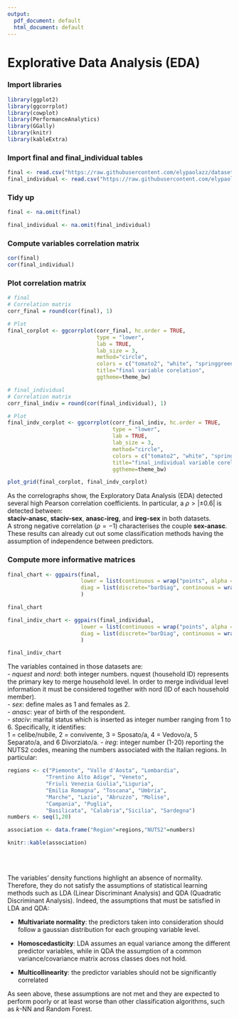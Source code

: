 ```yaml
---
output:
  pdf_document: default
  html_document: default
---
```

# Explorative Data Analysis (EDA)

### Import libraries
```r

library(ggplot2)
library(ggcorrplot)
library(cowplot)
library(PerformanceAnalytics)
library(GGally)
library(knitr)
library(kableExtra)

```

### Import final and final_individual tables
```r

final <- read.csv("https://raw.githubusercontent.com/elypaolazz/dataset/main/final%20(1).csv")
final_individual <- read.csv("https://raw.githubusercontent.com/elypaolazz/dataset/main/final%20(1).csv")

```

### Tidy up 
```r

final <- na.omit(final)

final_individual <- na.omit(final_individual)

```

### Compute variables correlation matrix
```r

cor(final)
cor(final_individual)

```

### Plot correlation matrix
```r

# final
# Correlation matrix
corr_final = round(cor(final), 1)

# Plot
final_corplot <- ggcorrplot(corr_final, hc.order = TRUE, 
                            type = "lower", 
                            lab = TRUE, 
                            lab_size = 3, 
                            method="circle", 
                            colors = c("tomato2", "white", "springgreen3"), 
                            title="final variable corelation", 
                            ggtheme=theme_bw)

# final_individual
# Correlation matrix
corr_final_indiv = round(cor(final_individual), 1)

# Plot
final_indv_corplot <- ggcorrplot(corr_final_indiv, hc.order = TRUE, 
                                 type = "lower", 
                                 lab = TRUE, 
                                 lab_size = 3, 
                                 method="circle", 
                                 colors = c("tomato2", "white", "springgreen3"), 
                                 title="final_individual variable corelation", 
                                 ggtheme=theme_bw)

plot_grid(final_corplot, final_indv_corplot)

```

As the correlographs show, the Exploratory Data Analysis (EDA) detected several high Pearson correlation coefficients. In particular, a $\rho > |\pm 0.6|$ is detected between: <br>
**staciv-anasc**, **staciv-sex**, **anasc-ireg**, and **ireg-sex** in both datasets. <br>
A strong negative correlation ($\rho = -1$) characterises the couple **sex-anasc**. <br>
These results can already cut out some classification methods having the assumption of independence between predictors.

### Compute more informative matrices
```r

final_chart <- ggpairs(final,            
                       lower = list(continuous = wrap("points", alpha = 0.5)), 
                       diag = list(discrete="barDiag", continuous = wrap("densityDiag", alpha=0.5 ))
                       )

final_chart


```

```r

final_indiv_chart <- ggpairs(final_individual,            
                       lower = list(continuous = wrap("points", alpha = 0.5)), 
                       diag = list(discrete="barDiag", continuous = wrap("densityDiag", alpha=0.5 ))
                       )

final_indiv_chart

```

The variables contained in those datasets are:<br>
- *nquest* and *nord*: both integer numbers. nquest (household ID) represents the primary key to merge household level. In order to merge individual level information it must be considered together with nord (ID of each household member).<br>
- *sex*: define males as 1 and females as 2.<br>
- *anasc*: year of birth of the respondent. <br>
- *staciv*: marital status which is inserted as integer number ranging from 1 to 6. Specifically, it identifies: <br>
1 = celibe/nubile, 2 = convivente, 3 = Sposato/a, 4 = Vedovo/a, 5 Separato/a, and 6 Divorziato/a.
- *ireg*: integer number (1-20) reporting the NUTS2 codes, meaning the numbers associated with the Italian regions. In particular: 

```r

regions <- c("Piemonte", "Valle d'Aosta", "Lombardia",
            "Trentino Alto Adige", "Veneto",
            "Friuli Venezia Giulia","Liguria", 
            "Emilia Romagna", "Toscana", "Umbria",
            "Marche", "Lazio", "Abruzzo", "Molise",
            "Campania", "Puglia",
            "Basilicata", "Calabria","Sicilia", "Sardegna")
numbers <- seq(1,20)

association <- data.frame("Region"=regions,"NUTS2"=numbers)

knitr::kable(association)

```

<br><br>


The variables' density functions highlight an absence of normality. Therefore, they do not satisfy the assumptions of statistical learning methods such as LDA (Linear Discriminant Analysis) and QDA (Quadratic Discriminant Analysis). Indeed, the assumptions that must be satisfied in LDA and QDA:

* **Multivariate normality**: the predictors taken into consideration should follow a gaussian distribution for each grouping variable level.

* **Homoscedasticity**: LDA assumes an equal variance among the different predictor variables, while in QDA the assumption of a common variance/covariance matrix across classes does not hold.

* **Multicollinearity**: the predictor variables should not be  significantly correlated

As seen above, these assumptions are not met and they are expected to perform poorly or at least worse than other classification algorithms, such as $k$-NN and Random Forest.
